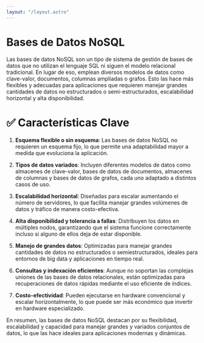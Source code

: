 ```yaml
---
layout: "/layout.astro"
---
```


# Bases de Datos NoSQL

Las bases de datos NoSQL son un tipo de sistema de gestión de bases de datos que no utilizan el lenguaje SQL ni siguen el modelo relacional tradicional. En lugar de eso, emplean diversos modelos de datos como clave-valor, documentos, columnas ampliadas o grafos. Esto las hace más flexibles y adecuadas para aplicaciones que requieren manejar grandes cantidades de datos no estructurados o semi-estructurados, escalabilidad horizontal y alta disponibilidad.

# ✅ Características Clave

1. **Esquema flexible o sin esquema**: Las bases de datos NoSQL no requieren un esquema fijo, lo que permite una adaptabilidad mayor a medida que evoluciona la aplicación.

2. **Tipos de datos variados**: Incluyen diferentes modelos de datos como almacenes de clave-valor, bases de datos de documentos, almacenes de columnas y bases de datos de grafos, cada uno adaptado a distintos casos de uso.

3. **Escalabilidad horizontal**: Diseñadas para escalar aumentando el número de servidores, lo que facilita manejar grandes volúmenes de datos y tráfico de manera costo-efectiva.

4. **Alta disponibilidad y tolerancia a fallas**: Distribuyen los datos en múltiples nodos, garantizando que el sistema funcione correctamente incluso si alguno de ellos deja de estar disponible.

5. **Manejo de grandes datos**: Optimizadas para manejar grandes cantidades de datos no estructurados o semiestructurados, ideales para entornos de big data y aplicaciones en tiempo real.

6. **Consultas y indexación eficientes**: Aunque no soportan las complejas uniones de las bases de datos relacionales, están optimizadas para recuperaciones de datos rápidas mediante el uso eficiente de índices.

7. **Costo-efectividad**: Pueden ejecutarse en hardware convencional y escalar horizontalmente, lo que puede ser más económico que invertir en hardware especializado.

En resumen, las bases de datos NoSQL destacan por su flexibilidad, escalabilidad y capacidad para manejar grandes y variados conjuntos de datos, lo que las hace ideales para aplicaciones modernas y dinámicas.
